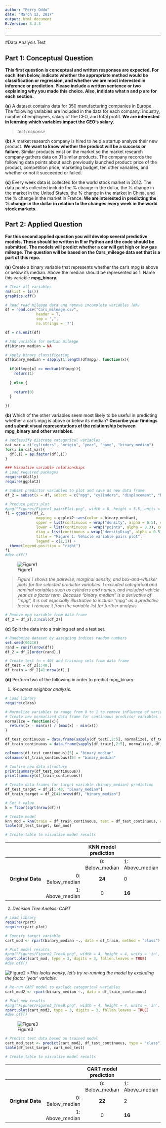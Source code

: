 ```yaml
---
author: "Perry Oddo"
date: "March 12, 2017"
output: html_document
R.Version: 3.3.3
---
```

***
#Data Analysis Test

## Part 1: Conceptual Question
**This first question is conceptual and written responses are expected. For each item below, indicate whether the appropriate method would be classification or regression, and whether we are most interested in inference or prediction. Please include a written sentence or two explaining why you made this choice. Also, indidate what n and p are for each section.**  


**(a)** A dataset contains data for 350 manufacturing companies in Europe. The following variables are included in the data for each company: industry, number of employees, salary of the CEO, and total profit. **We are interested in learning which variables impact the CEO's salary.**

> *test response*
  
**(b)** A market research company is hired to help a startup analyze their new product. **We want to know whether the product will be a success or failure.** Similar products exist on the market so the market research company gathers data on 31 similar products. The company records the following data points about each previously launched product: price of the product, competition price, marketing budget, ten other variables, and whether or not it succeeded or failed.

**(c)** Every week data is collected for the world stock market in 2012. The data points collected include the % change in the dollar, the % change in the market in the United States, the % change in the market in China, and the % change in the market in France. **We are interested in predicting the % change in the dollar in relation to the changes every week in the world stock markets.**



## Part 2: Applied Question
**For this second applied question you will develop several predictive models. These should be written in R or Python and the code should be submitted. The models will predict whether a car will get high or low gas mileage. The question will be based on the Cars_mileage data set that is a part of this repo.**

**(a)** Create a binary variable that represents whether the car's mpg is above or below its median. Above the median should be represented as 1. Name this variable **mpg_binary.**

```r

# Clear all variables
rm(list = ls())
graphics.off()

# Read read mileage data and remove incomplete variables (NA)
df = read.csv("Cars_mileage.csv", 
              header = T, 
              sep = ",", 
              na.strings = '?')

df = na.omit(df)

# Add variable for median mileage
df$binary_median = NA

# Apply binary classification
df$binary_median = sapply(1:length(df$mpg), function(x){
  
  if(df$mpg[x] >= median(df$mpg)){
    return(1)
    
  } else {
    
    return(0)
  }
  
})

```
  

**(b)** Which of the other variables seem most likely to be useful in predicting whether a car's mpg is above or below its median? **Describe your findings and submit visual representations of the relationship between mpg_binary and other variables.**

```r

# Reclassify discrete categorical variables
cat_var = c("cylinders", "origin", "year", "name", "binary_median")
for(i in cat_var){
  df[,i] = as.factor(df[,i])
}

### Visualize variable relationships
# Load required packages
require(GGally)
require(ggplot2)

# Subset predictor variables to plot and save as new data frame
df_2 = subset(x = df, select = c("mpg", "cylinders", "displacement", "horsepower", "weight", "acceleration", "year", "binary_median"))

# Produce pairs plot
#png("Figures/Figure1_pairsPlot.png", width = 8, height = 5.5, units = 'in', res = 300)
f1 = ggpairs(df_2,
              mapping = ggplot2::aes(color = binary_median),
              upper = list(continuous = wrap("density", alpha = 0.5), combo = "box"),
              lower = list(continuous = wrap("points", alpha = 0.3), combo = wrap("dot", alpha = 0.4)),
              diag = list(continuous = wrap("densityDiag", alpha = 0.5)),
              title = "Figure 1. Vehicle variable pairs plot",
              legend = c(1,1)) +
  theme(legend.position = "right") 
f1
#dev.off()
```
  
![Figure1](https://github.com/pcoddo/AzaveaTest/blob/master/Figures/Figure1_pairsPlot.png)

>*Figure 1 shows the pairwise, marginal density, and box-and-whisker plots for the selected predictor variables. I excluded categorical and nominal variables such as cylinders and names, and included vehicle year as a factor term. Because "binary_median" is a derivative of "mpg", it is not especially illustrative to include "mpg" as a predictive factor. I remove it from the variable list for further analysis.*

```r

# Remove mpg variable from data frame
df_2 = df_2[,2:ncol(df_2)]
```  
  
**(c)** Split the data into a training set and a test set.  
```r

# Randomize dataset by assigning indices random numbers
set.seed(90210)
rand = runif(nrow(df))
df_2 = df_2[order(rand),]

# Create test (n = 40) and training sets from data frame 
df_test = df_2[1:40,]
df_train = df_2[41:nrow(df),]
```
  
**(d)** Perform two of the following in order to predict mpg_binary:  

1. *K-nearest neighbor analysis:*
```r

# Load library
require(class)

# Normalize variables to range from 0 to 1 to remove influence of variable ranges
# Create new normalized data frame for continuous predictor variables (columns 2:5)
normalize = function(x){
  return((x - min(x)) / (max(x) - min(x)))
}

df_test_continuous = data.frame(sapply(df_test[,2:5], normalize), df_test$binary_median)
df_train_continuous = data.frame(sapply(df_train[,2:5], normalize), df_train$binary_median)

colnames(df_test_continuous)[5] = "binary_median"
colnames(df_train_continuous)[5] = "binary_median"

# Confirm new data structure
print(summary(df_test_continuous))
print(summary(df_train_continuous))
```

```r

# Create data frames for target variable (binary_median) prediction
df_test_target = df_2[1:40, "binary_median"]
df_train_target = df_2[41:nrow(df), "binary_median"]

# Set k value
k = floor(sqrt(nrow(df)))

# Create model
knn_mod = knn(train = df_train_continuous, test = df_test_continuous, cl = df_train_target, k = k)
table(df_test_target, knn_mod)

# Create table to visualize model results
```
|                   |                 |        KNN model prediction|       |
|------------------:|----------------:|:---------------:|-----------------|
|                   |                 | 0: Below_median | 1: Above_median |
| **Original Data** | 0: Below_median | **24**          | 0               |
|                   | 1: Above_median | 0               | **16**          |  

  
2. *Decision Tree Analsis: CART*
```r
# Load library
require(rpart)
require(rpart.plot)

# Specify target variable
cart_mod <- rpart(binary_median ~., data = df_train, method = "class")

# Plot model results
#png("Figures/Figure2_TreeA.png", width = 4, height = 4, units = 'in', res = 300)
rpart.plot(cart_mod, type = 3, digits = 3, fallen.leaves = TRUE)
#dev.off()
```
  
![Figure2](https://github.com/pcoddo/AzaveaTest/blob/master/Figures/Figure2_TreeA.png)
>*This looks wonky, let's try re-running the model by excluding the factor 'year' variable.*  

```r
# Re-run CART model to exclude categorical variables
cart_mod2 <- rpart(binary_median ~., data = df_train_continuous)

# Plot new results
#png("Figures/Figure3_TreeB.png", width = 4, height = 4, units = 'in', res = 300)
rpart.plot(cart_mod2, type = 3, digits = 3, fallen.leaves = TRUE)
#dev.off()
```
  
![Figure3](https://github.com/pcoddo/AzaveaTest/blob/master/Figures/Figure3_TreeB.png)  

```r

# Predict test data based on trained model
cart_mod_test <- predict(cart_mod2, df_test_continuous, type = "class")
table(df_test_target, cart_mod_test)

# Create table to visualize model results
```
|                   |                 |       CART model prediction|      |
|------------------:|----------------:|:---------------:|-----------------|
|                   |                 | 0: Below_median | 1: Above_median |
| **Original Data** | 0: Below_median | **22**          | 2               |
|                   | 1: Above_median | 0               | **16**          |  

